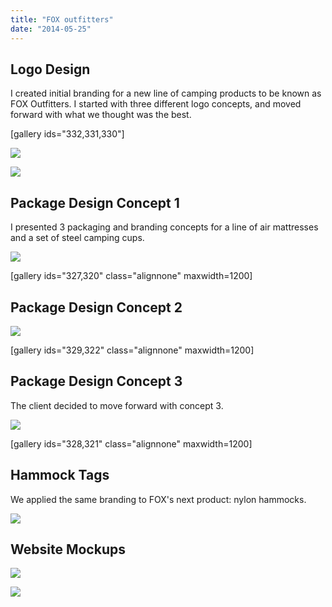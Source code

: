 ```yaml
---
title: "FOX outfitters"
date: "2014-05-25"
---
```



## Logo Design

I created initial branding for a new line of camping products to be known as FOX Outfitters. I started with three different logo concepts, and moved forward with what we thought was the best.

\[gallery ids="332,331,330"\]

![](https://bradford.digital/bradford-digital/wp-content/uploads/fox-outfitters_logo-fox-outfitters-large.png)

![](https://bradford.digital/bradford-digital/wp-content/uploads/fox-outfitters_logos-range.png)

## Package Design Concept 1

I presented 3 packaging and branding concepts for a line of air mattresses and a set of steel camping cups.

![](https://bradford.digital/bradford-digital/wp-content/uploads/fox-outfitters_package-mat-cup-mockup-blue.jpg)

\[gallery ids="327,320" class="alignnone" maxwidth=1200\]

## Package Design Concept 2

![](https://bradford.digital/bradford-digital/wp-content/uploads/fox-outfitters_package-mat-cup-mockup-navy.jpg)

\[gallery ids="329,322" class="alignnone" maxwidth=1200\]

## Package Design Concept 3

The client decided to move forward with concept 3.

![](https://bradford.digital/bradford-digital/wp-content/uploads/fox-outfitters_package-mat-cup-mockup-brown.jpg)

\[gallery ids="328,321" class="alignnone" maxwidth=1200\]

## Hammock Tags

We applied the same branding to FOX's next product: nylon hammocks.

![](https://bradford.digital/bradford-digital/wp-content/uploads/fox-outfitters_package-hammock-tags-mockup-brown.jpg)

## Website Mockups

![](https://bradford.digital/bradford-digital/wp-content/uploads/fox-outfitters_website-mockup-2.png)

![](https://bradford.digital/bradford-digital/wp-content/uploads/fox-outfitters_website-mockup-1.png)
